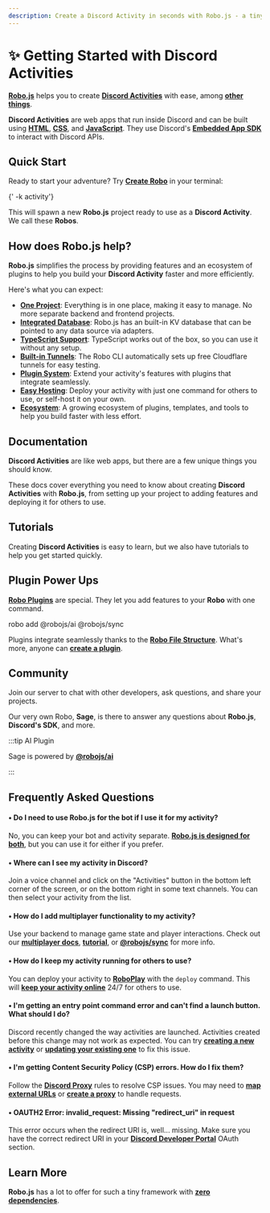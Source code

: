 ```yaml
---
description: Create a Discord Activity in seconds with Robo.js - a tiny framework that simplifies development of Discord Activities.
---
```



# ✨ Getting Started with Discord Activities

**[Robo.js](https://github.com/Wave-Play/robo.js)** helps you to create **[Discord Activities](https://support.discord.com/hc/en-us/articles/4422142836759-Activities-on-Discord)** with ease, among **[other things](../getting-started)**.

**Discord Activities** are web apps that run inside Discord and can be built using **[HTML](https://developer.mozilla.org/en-US/docs/Web/HTTP)**, **[CSS](https://developer.mozilla.org/en-US/docs/Web/CSS)**, and **[JavaScript](https://developer.mozilla.org/en-US/docs/Web/JavaScript)**. They use Discord's **[Embedded App SDK](https://github.com/discord/embedded-app-sdk/)** to interact with Discord APIs.

## Quick Start

Ready to start your adventure? Try **[Create Robo](../cli/create-robo)** in your terminal:

<Terminal create>{'<projectName> -k activity'}</Terminal>

This will spawn a new **Robo.js** project ready to use as a **Discord Activity**. We call these **Robos**.

<CardContainer>
	<Card
		href="../templates/overview#discord-activities"
		title="🔗 Templates"
		description="Kickstart your project with a template."
	/>
	<Card
		href="https://dev.to/waveplay/how-to-build-a-discord-activity-easily-with-robojs-5bng"
		title="📚 Tutorial"
		description="How to create a Discord Activity in seconds."
	/>
</CardContainer>

## How does Robo.js help?

**Robo.js** simplifies the process by providing features and an ecosystem of plugins to help you build your **Discord Activity** faster and more efficiently.

Here's what you can expect:

- **[One Project](../robojs/files)**: Everything is in one place, making it easy to manage. No more separate backend and frontend projects.
- **[Integrated Database](../robojs/flashcore)**: Robo.js has an built-in KV database that can be pointed to any data source via adapters.
- **[TypeScript Support](../robojs/typescript)**: TypeScript works out of the box, so you can use it without any setup.
- **[Built-in Tunnels](./tunnels)**: The Robo CLI automatically sets up free Cloudflare tunnels for easy testing.
- **[Plugin System](../plugins/overview)**: Extend your activity's features with plugins that integrate seamlessly.
- **[Easy Hosting](../hosting/overview)**: Deploy your activity with just one command for others to use, or self-host it on your own.
- **[Ecosystem](../plugins/directory)**: A growing ecosystem of plugins, templates, and tools to help you build faster with less effort.

## Documentation

**Discord Activities** are like web apps, but there are a few unique things you should know.

These docs cover everything you need to know about creating **Discord Activities** with **Robo.js**, from setting up your project to adding features and deploying it for others to use.

<CardContainer>
	<Card href="./auth" title="🔒 Authentication" description="Connect with your users." />
	<Card href="./credentials" title="🔑 Credentials" description="Secure your Discord Activity credentials." />
	<Card href="./proxy" title="🛡️ Discord Proxy" description="Things to know about Discord's Proxy." />
	<Card href="../hosting/overview" title="🚀 Hosting" description="Deploy your activity for others to use." />
	<Card
		href="./multiplayer"
		title="⚔️ Multiplayer"
		description="Add multiplayer functionality to your Discord Activity."
	/>
</CardContainer>

## Tutorials

Creating **Discord Activities** is easy to learn, but we also have tutorials to help you get started quickly.

<CardContainer>
	<Card
		href="https://dev.to/waveplay/how-to-build-a-discord-activity-easily-with-robojs-5bng"
		title="📚 How to Build a Discord Activity"
		description="Create a Discord Activity in seconds."
	/>
	<Card
		href="https://dev.to/waveplay/how-to-add-multiplayer-to-your-discord-activity-lo1"
		title="📚 Add Multiplayer to Your Activity"
		description="Create a real-time multiplayer Discord Activity."
	/>
	<Card
		href="https://dev.to/waveplay/achieve-game-like-scaling-in-discord-activities-and-web-apps-using-css-874"
		title="📚 Achieve Game-like Scaling"
		description="Scale your Discord Activity like a game."
	/>
	<Card
		href="https://dev.to/waveplay/how-to-fix-stuck-ready-event-in-discord-embedded-app-sdk-h9e"
		title="📚 Fix Stuck DiscordSDK Ready Event"
		description="Prevent the .ready() function from getting stuck."
	/>
	<Card
		href="https://dev.to/waveplay/resolve-content-security-policy-csp-issues-in-your-discord-activity-using-a-nodejs-proxy-2634"
		title="📚 Resolve CSP Issues with a Proxy"
		description="Use a Node.js proxy to resolve CSP issues."
	/>
	<Card
		href="https://dev.to/waveplay"
		title="🔗 More Tutorials"
		description="Explore more tutorials for Discord Activities."
	/>
</CardContainer>

## Plugin Power Ups

**[Robo Plugins](../plugins/overview)** are special. They let you add features to your **Robo** with one command.

<Terminal execute>robo add @robojs/ai @robojs/sync</Terminal>

Plugins integrate seamlessly thanks to the **[Robo File Structure](../robojs/files)**. What's more, anyone can **[create a plugin](../plugins/create)**.

<CardContainer>
	<Card href="../plugins/overview" title="🔌 Robo Plugins" description="Add features to your Robo seamlessly." />
	<Card href="../plugins/directory" title="🗃️ Plugin Directory" description="Browse plugins for your Robo." />
</CardContainer>

## Community

Join our server to chat with other developers, ask questions, and share your projects.

<CardContainer>
	<Card href="https://roboplay.dev/discord" title="✨ Discord Server" description="Join our Discord community!" />
</CardContainer>

Our very own Robo, **Sage**, is there to answer any questions about **Robo.js**, **Discord's SDK**, and more.

:::tip AI Plugin

Sage is powered by **[@robojs/ai](../plugins/ai)**

:::

## Frequently Asked Questions

#### • Do I need to use Robo.js for the bot if I use it for my activity?

No, you can keep your bot and activity separate. **[Robo.js is designed for both](../getting-started#choose-your-adventure)**, but you can use it for either if you prefer.

#### • Where can I see my activity in Discord?

Join a voice channel and click on the "Activities" button in the bottom left corner of the screen, or on the bottom right in some text channels. You can then select your activity from the list.

#### • How do I add multiplayer functionality to my activity?

Use your backend to manage game state and player interactions. Check out our **[multiplayer docs](./multiplayer)**, **[tutorial](https://dev.to/waveplay/how-to-add-multiplayer-to-your-discord-activity-lo1)**, or **[@robojs/sync](../plugins/sync)** for more info.

#### • How do I keep my activity running for others to use?

You can deploy your activity to **[RoboPlay](https://roboplay.dev)** with the `deploy` command. This will **[keep your activity online](../hosting/overview)** 24/7 for others to use.

#### • I'm getting an entry point command error and can't find a launch button. What should I do?

Discord recently changed the way activities are launched. Activities created before this change may not work as expected. You can try **[creating a new activity](https://dev.to/waveplay/how-to-build-a-discord-activity-easily-with-robojs-5bng)** or **[updating your existing one](https://discord.com/developers/docs/interactions/application-commands#registering-a-command)** to fix this issue.

#### • I'm getting Content Security Policy (CSP) errors. How do I fix them?

Follow the **[Discord Proxy](./proxy)** rules to resolve CSP issues. You may need to **[map external URLs](./proxy#url-mapping)** or **[create a proxy](https://dev.to/waveplay/resolve-content-security-policy-csp-issues-in-your-discord-activity-using-a-nodejs-proxy-2634)** to handle requests.

#### • OAUTH2 Error: invalid_request: Missing "redirect_uri" in request

This error occurs when the redirect URI is, well... missing. Make sure you have the correct redirect URI in your **[Discord Developer Portal](https://discord.com/developers/applications)** OAuth section.

## Learn More

**Robo.js** has a lot to offer for such a tiny framework with **[zero dependencies](https://packagephobia.com/result?p=robo.js)**.

<CardContainer>
	<Card href="../robojs/overview" title="🌟 Core Package" description="See what makes Robo.js awesome." />
	<Card
		href="../templates/overview#discord-activities"
		title="🔗 Templates"
		description="Kickstart your project with a template."
	/>
	<Card href="../robojs/linting" title="💅 Linting" description="Check your code for errors and style." />
	<Card href="../robojs/typescript" title="📘 TypeScript" description="Write better code with type safety." />
</CardContainer>
